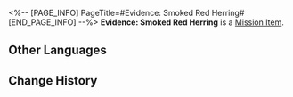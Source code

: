 <%-- [PAGE_INFO]
PageTitle=#Evidence: Smoked Red Herring#
[END_PAGE_INFO] --%>
{{Item Infobox
|id          = 140350
|image       = Item Evidence- Smoked Red Herring.png{{subst:void|<!--$UPLOAD:<<SpriteOutput/ItemFigures/140350.png>-<Item Evidence- Smoked Red Herring.png>-<Item Icons>>-->}}
|type        = Mission Item
|invCategory = Missions
|rarity      = 3
|effect      = 
|description = This "evidence" is obviously something comical Sparkle made. To avoid you thinking that you wasted time investigating this useless evidence, here's a recipe &mdash;<br />Smoke the red herring (or any other type of preserved fish) until it turns golden on both sides. Place it into a dish, remove all bones, then crush the meat. Add raw eggs into the frying pan and fry it until well done, then add vegetables you like and fry that too. Then, add in the crushed smoked red herring and day-old rice. Add some salt (be very careful with how much you put in! There's already preserved fish in it!), stir-fry evenly, then plate.<br />And voila! Here's a Smoked Red Herring Fried Rice.<br />You're welcome.
}}
'''Evidence: Smoked Red Herring''' is a [[Mission Item]].

==Other Languages==
{{Other Languages
|en   = Evidence: Smoked Red Herring
|zhs  = 证物：烟熏红鲱鱼
|zht  = 證物：煙燻紅鯡魚
|ja   = 証拠品：燻製ニシン
|ko   = 증거물: 레드 헤링 구이
|es   = Prueba: arenque rojo ahumado
|fr   = Preuve&nbsp;: Hareng rouge fumé
|ru   = Улика: копчёная селёдка
|th   = หลักฐาน: ปลาแฮร์ริ่งสีแดงรมควัน
|vi   = Vật Chứng: Cá Trích Đỏ Hun Khói
|de   = Beweisstück: Geräucherter Roter Hering
|id   = Barang Bukti: Ikan Haring Merah Asap
|pt   = Evidência: Arenque Vermelho Defumado
}}

==Change History==
{{Change History|2.0}}